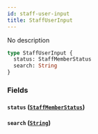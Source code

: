 ```yaml
---
id: staff-user-input
title: StaffUserInput
---
```


No description

```graphql
type StaffUserInput {
  status: StaffMemberStatus
  search: String
}
```

### Fields

#### `status` ([`StaffMemberStatus`](/api-reference/enums/staff-member-status.mdx))

#### `search` ([`String`](/api-reference/scalars/string.mdx))
